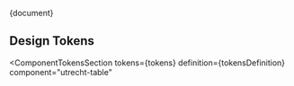 
<Meta title="HTML Component/Table/README" />

<Description>{document}</Description>

## Design Tokens

<ComponentTokensSection
  tokens={tokens}
  definition={tokensDefinition}
  component="utrecht-table"
></ComponentTokensSection>
